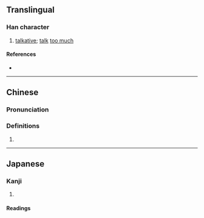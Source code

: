 {{character info/new}}
==Translingual==

===Han character===
{{Han char|rn=30|rad=口|as=07|sn=10|four=64061|canj=RHGR|ids=⿰口告}}

# [[talkative]]; [[talk]] [[too much]]

====References====
* {{Han ref|kx=0189.280|dkj=03630|dj=0409.160|hdz=10630.140|uh=54E0|ud=21728|bh=D144|bd=53572}}

----

==Chinese==
{{zh-forms}}

===Pronunciation===
{{zh-pron
|m=hào
|cat=
}}

===Definitions===
{{zh-hanzi}}

# {{rfdef|zh}}

----

==Japanese==

===Kanji===
{{ja-kanji|grade=|rs=口07}}

# {{defn|lang=ja|sort=口07}}

====Readings====
{{ja-readings|on=[[こう]] (kō), [[ごう]] (gō)|kun=[[しゃべる]] (shaberu)}}